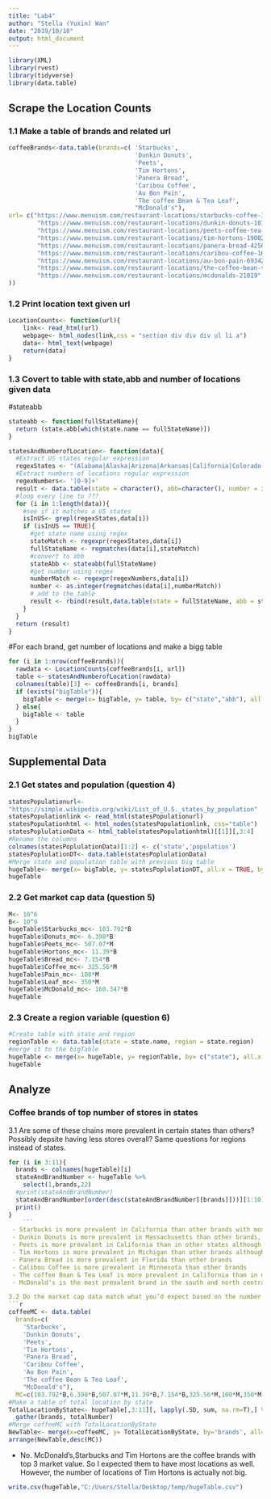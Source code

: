 ---
title: "Lab4"
author: "Stella (Yuxin) Wan"
date: "2019/10/10"
output: html_document
---
```{r}
library(XML)
library(rvest)
library(tidyverse)
library(data.table)
```

## Scrape the Location Counts
### 1.1 Make a table of brands and related url
```{r}
coffeeBrands<-data.table(brands=c( 'Starbucks',
                                   'Dunkin Donuts',
                                   'Peets',
                                   'Tim Hortons',
                                   'Panera Bread',
                                   'Caribou Coffee',
                                   'Au Bon Pain',
                                   'The coffee Bean & Tea Leaf',
                                   "McDonald's"),
url= c("https://www.menuism.com/restaurant-locations/starbucks-coffee-39564",
        "https://www.menuism.com/restaurant-locations/dunkin-donuts-181624",
        "https://www.menuism.com/restaurant-locations/peets-coffee-tea-84051",
        "https://www.menuism.com/restaurant-locations/tim-hortons-190025",
        "https://www.menuism.com/restaurant-locations/panera-bread-4258",
        "https://www.menuism.com/restaurant-locations/caribou-coffee-164861",
        "https://www.menuism.com/restaurant-locations/au-bon-pain-69342",
        "https://www.menuism.com/restaurant-locations/the-coffee-bean-tea-leaf-165988",
        "https://www.menuism.com/restaurant-locations/mcdonalds-21019"
))
```

### 1.2 Print location text given url
```{r}
LocationCounts<- function(url){
    link<- read_html(url)
    webpage<- html_nodes(link,css = "section div div div ul li a")
    data<- html_text(webpage)
    return(data)
}
```

### 1.3 Covert to table with state,abb and number of locations given data

#stateabb
```{r}
stateabb <- function(fullStateName){
  return (state.abb[which(state.name == fullStateName)])
}
```

```{r}
statesAndNumberofLocation<- function(data){
  #Extract US states regular expression
  regexStates <- "(Alabama|Alaska|Arizona|Arkansas|California|Colorado|Connecticut|Delaware|Florida|Georgia|Hawaii|Idaho|Illinois|Indiana|Iowa|Kansas|Kentucky|Louisiana|Maine|Maryland|Massachusetts|Michigan|Minnesota|Mississippi|Missouri|Montana|Nebraska|Nevada|New\ Hampshire|New\ Jersey|New\ Mexico|New\ York|North\ Carolina|North\ Dakota|Ohio|Oklahoma|Oregon|Pennsylvania|Rhode\ Island|South\ Carolina|South\ Dakota|Tennessee|Texas|Utah|Vermont|Virginia|Washington|West\ Virginia|Wisconsin|Wyoming)"
  #Extract numbers of locations regular expression
  regexNumbers<- '[0-9]+'
  result <- data.table(state = character(), abb=character(), number = integer())
  #loop every line to ???
  for (i in 1:length(data)){
    #see if it matches a US states
    isInUS<- grepl(regexStates,data[i])
    if (isInUS == TRUE){
      #get state name using regex
      stateMatch <- regexpr(regexStates,data[i])
      fullStateName <- regmatches(data[i],stateMatch)
      #convert to abb
      stateAbb <- stateabb(fullStateName)
      #get number using regex
      numberMatch <- regexpr(regexNumbers,data[i])
      number <- as.integer(regmatches(data[i],numberMatch))
      # add to the table
      result <- rbind(result,data.table(state = fullStateName, abb = stateAbb, number = number))
    }
  }
  return (result)
}
```
    

#For each brand, get number of locations and make a bigg table
```{r}
for (i in 1:nrow(coffeeBrands)){
  rawdata <- LocationCounts(coffeeBrands[i, url])
  table <- statesAndNumberofLocation(rawdata)
  colnames(table)[3] <- coffeeBrands[i, brands]
  if (exists("bigTable")){
    bigTable <- merge(x= bigTable, y= table, by= c("state","abb"), all = TRUE)
  } else{
    bigTable <- table
  }
}
bigTable
```

## Supplemental Data
### 2.1 Get states and population (question 4)
```{r}
statesPopulationurl<-
"https://simple.wikipedia.org/wiki/List_of_U.S._states_by_population"
statesPopulationlink <- read_html(statesPopulationurl)
statesPopulationhtml <- html_nodes(statesPopulationlink, css="table")
statesPoplulationData <- html_table(statesPopulationhtml)[[1]][,3:4]
#Rename the columns
colnames(statesPoplulationData)[1:2] <- c('state','population')
statesPoplulationDT<- data.table(statesPoplulationData)
#Merge state and population table with previous big table
hugeTable<- merge(x= bigTable, y= statesPoplulationDT, all.x = TRUE, by ='state') 
hugeTable
```

### 2.2 Get market cap data (question 5)
```{r}
M<- 10^6
B<- 10^9
hugeTable$Starbucks_mc<- 103.792*B   
hugeTable$Donuts_mc<- 6.398*B
hugeTable$Peets_mc<- 507.07*M
hugeTable$Hortons_mc<- 11.39*B
hugeTable$Bread_mc<- 7.154*B
hugeTable$Coffee_mc<- 325.56*M
hugeTable$Pain_mc<- 100*M
hugeTable$Leaf_mc<- 350*M
hugeTable$McDonald_mc<- 160.347*B
hugeTable
```

### 2.3 Create a region variable (question 6)
```{r}
#Create table with state and region
regionTable <- data.table(state = state.name, region = state.region)
#merge it to the bigTable
hugeTable <- merge(x= hugeTable, y= regionTable, by= c("state"), all.x = TRUE)
hugeTable
```

## Analyze
### Coffee brands of top number of stores in states
3.1 Are some of these chains more prevalent in certain states than others? Possibly depsite having less stores overall? Same questions for regions instead of states. 
```{r}
for (i in 3:11){
  brands <- colnames(hugeTable)[i]
  stateAndBrandNumber <- hugeTable %>% 
    select(1,brands,22)
  #print(stateAndBrandNumber)
  stateAndBrandNumber[order(desc(stateAndBrandNumber[[brands]]))][1:10] %>% 
  print()
}
    ```
 - Starbucks is more prevalent in California than other brands with most stores, and is the most prevalent brand in the west 
 - Dunkin Donuts is more prevalent in Massachusetts than other brands, and is the most prevalent brand in northeast with most stores 
 - Peets is more prevalent in California than in other states although  it does not have many stores  
 - Tim Hortons is more prevalent in Michigan than other brands although  it does not have many stores 
 - Panera Bread is more prevalent in Florida than other brands 
 - Calibou Coffee is more prevalent in Minnesota than other brands 
 - The coffee Bean & Tea Leaf is more prevalent in California than in other states although it does not have many stores 
 - McDonald's is the most prevalent brand in the south and north central 

3.2 Do the market cap data match what you’d expect based on the number and locations of the stores? Why or why not?
```{r}
coffeeMC <- data.table(
  brands=c(
    'Starbucks',
    'Dunkin Donuts',
    'Peets',
    'Tim Hortons',
    'Panera Bread',
    'Caribou Coffee',
    'Au Bon Pain',
    'The coffee Bean & Tea Leaf',
    "McDonald's"),
  MC=c(103.792*B,6.398*B,507.07*M,11.39*B,7.154*B,325.56*M,100*M,350*M,160.347*B))
#Make a table of total location by state
TotalLocationByState<- hugeTable[,3:11][, lapply(.SD, sum, na.rm=T),] %>% 
  gather(brands, totalNumber)
#Merge coffeeMC with TotalLocationByState
NewTable<- merge(x=coffeeMC, y= TotalLocationByState, by='brands', all=TRUE)
arrange(NewTable,desc(MC))
```

 - No. McDonald's,Starbucks and Tim Hortons are the coffee brands with top 3 market value. So I expected them to have most locations as well. However, the number of locations of Tim Hortons is actually not big.

```{r}
write.csv(hugeTable,"C:/Users/Stella/Desktop/temp/hugeTable.csv")
```

